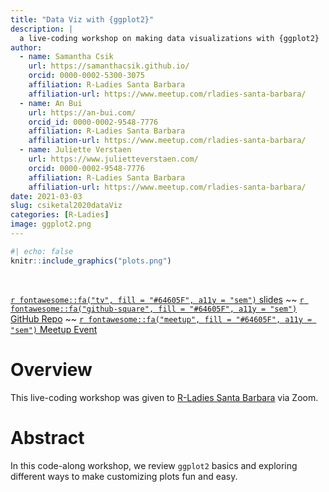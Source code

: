```yaml
---
title: "Data Viz with {ggplot2}"
description: |
  a live-coding workshop on making data visualizations with {ggplot2}
author:
  - name: Samantha Csik
    url: https://samanthacsik.github.io/
    orcid: 0000-0002-5300-3075
    affiliation: R-Ladies Santa Barbara
    affiliation-url: https://www.meetup.com/rladies-santa-barbara/
  - name: An Bui
    url: https://an-bui.com/
    orcid_id: 0000-0002-9548-7776
    affiliation: R-Ladies Santa Barbara
    affiliation-url: https://www.meetup.com/rladies-santa-barbara/
  - name: Juliette Verstaen
    url: https://www.julietteverstaen.com/
    orcid: 0000-0002-9548-7776
    affiliation: R-Ladies Santa Barbara
    affiliation-url: https://www.meetup.com/rladies-santa-barbara/
date: 2021-03-03
slug: csiketal2020dataViz
categories: [R-Ladies]
image: ggplot2.png
---
```


```r
#| echo: false
knitr::include_graphics("plots.png")
```

<br>

[`r fontawesome::fa("tv", fill = "#64605F", a11y = "sem")` slides](https://docs.google.com/presentation/d/1sU2H89F5e409WpYilRqYAqu7DdXSAivccEa4y44xZ7c/edit?usp=sharing) ~~ [`r fontawesome::fa("github-square", fill = "#64605F", a11y = "sem")` GitHub Repo](https://github.com/j-verstaen/RLadiesSB-Data-Viz-Pt1) ~~ [`r fontawesome::fa("meetup", fill = "#64605F", a11y = "sem")` Meetup Event](https://www.meetup.com/rladies-santa-barbara/events/272478115/)

# Overview

This live-coding workshop was given to [R-Ladies Santa Barbara](https://www.meetup.com/rladies-santa-barbara/) via Zoom.

# Abstract 

In this code-along workshop, we review `ggplot2` basics and exploring different ways to make customizing plots fun and easy.
